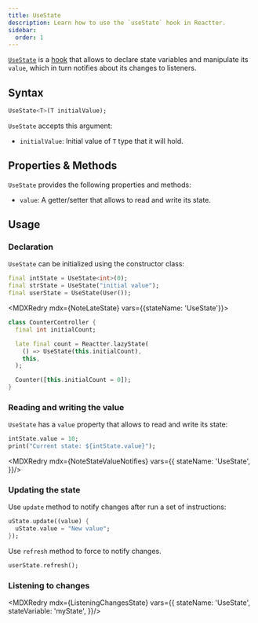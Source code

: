```yaml
---
title: UseState
description: Learn how to use the `useState` hook in Reactter.
sidebar:
  order: 1
---
```


<HT><a href="https://pub.dev/documentation/reactter/latest/reactter/UseState-class.html">`UseState`</a></HT> is a [hook](/reactter/core_concepts/hooks) that allows to declare state variables and manipulate its `value`, which in turn notifies about its changes to listeners.

## Syntax

```dart showLineNumbers=false
UseState<T>(T initialValue);
```

<HT>`UseState`</HT> accepts this argument:

- `initialValue`: Initial value of `T` type that it will hold.

## Properties & Methods

<HT>`UseState`</HT> provides the following properties and methods:

- `value`: A getter/setter that allows to read and write its state.
<StateMethodsLite/>

## Usage

### Declaration

<HT>`UseState`</HT> can be initialized using the constructor class:

```dart showLineNumbers=false "UseState"
final intState = UseState<int>(0);
final strState = UseState("initial value");
final userState = UseState(User());
```

<MDXRedry mdx={NoteLateState} vars={{stateName: 'UseState'}}>
  <Fragment slot="exampleCode">
```dart title="counter_controller.dart" collapse={1-3, 8-10} "late" "Reactter.lazyState" "UseState"
class CounterController {
  final int initialCount;

  late final count = Reactter.lazyState(
    () => UseState(this.initialCount),
    this,
  );

  Counter([this.initialCount = 0]);
}
```
  </Fragment>
</MDXRedry>

### Reading and writing the value

<HT>`UseState`</HT> has a `value` property that allows to read and write its state:

```dart showLineNumbers=false ".value"
intState.value = 10;
print("Current state: ${intState.value}");
```
<MDXRedry mdx={NoteStateValueNotifies} vars={{
  stateName: 'UseState',
}}/>

### Updating the state

Use <HM>`update`</HM> method to notify changes after run a set of instructions:

```dart showLineNumbers=false ".update"
uState.update((value) {
  uState.value = "New value";
});
```

Use <HM>`refresh`</HM> method to force to notify changes.

```dart showLineNumbers=false ".refresh"
userState.refresh();
```

### Listening to changes

<MDXRedry mdx={ListeningChangesState} vars={{
  stateName: 'UseState',
  stateVariable: 'myState',
}}/>